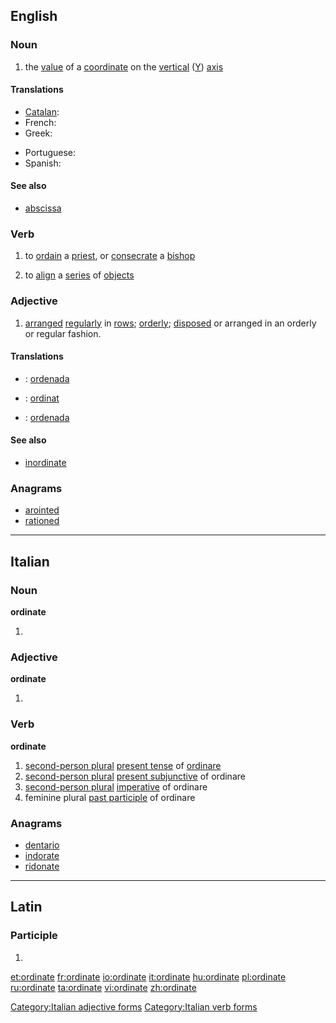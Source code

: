 ==English==

===Noun===
{{en-noun}}

# {{mathematics}} the [[value]] of a [[coordinate]] on the [[vertical]] ([[Y]]) [[axis]]
====Translations====
{{trans-top|''y'' coordinate}}
* [[Catalan]]: {{t-|ca|ordenada}}
* French: {{t+|fr|ordonnée|f}}
* Greek: {{t|el|τεταγμένη|f|tr=tetagméni}}
{{trans-mid}}
* Portuguese: {{t+|pt|ordenada|f}}
* Spanish: {{t+|es|ordenada|f}}
{{trans-bottom}}

====See also====
* [[abscissa]]

===Verb===
{{en-verb|ordinat|es}}

# {{transitive}} to [[ordain]] a [[priest]], or [[consecrate]] a [[bishop]]
# {{transitive}} to [[align]] a [[series]] of [[object]]s

===Adjective===
{{en-adj}}

# [[arranged]] [[regularly]] in [[row]]s; [[orderly]]; [[dispose|disposed]] or arranged in an orderly or regular fashion.

====Translations====
{{checktrans-top}}
* {{ttbc|ca}}: [[ordenada]]
* {{ttbc|id}}: [[ordinat]]
* {{ttbc|es}}: [[ordenada]]
{{trans-bottom}}

====See also====
* [[inordinate]]

===Anagrams===
* [[arointed#English|arointed]]
* [[rationed#English|rationed]]

----

==Italian==

===Noun===
'''ordinate''' {{f}}

# {{plural of|ordinata|lang=it}}

===Adjective===
'''ordinate''' {{p}}

# {{feminine of|ordinato#Adjective|ordinato}}

===Verb===
'''ordinate'''

# [[second-person plural]] [[present tense]] of [[ordinare]]
# [[second-person plural]] [[present subjunctive]] of ordinare
# [[second-person plural]] [[imperative]] of ordinare
# feminine plural [[past participle]] of ordinare

===Anagrams===
* [[dentario#Italian|dentario]]
* [[indorate#Italian|indorate]]
* [[ridonate#Italian|ridonate]]

[[Category:Italian adjective forms]]
[[Category:Italian verb forms]]

----

==Latin==

===Participle===
{{la-part-form|ōrdināte}}

# {{inflection of|[[ordinatus#Latin|ōrdinātus]]||voc|m|s|lang=la}}

[[et:ordinate]]
[[fr:ordinate]]
[[io:ordinate]]
[[it:ordinate]]
[[hu:ordinate]]
[[pl:ordinate]]
[[ru:ordinate]]
[[ta:ordinate]]
[[vi:ordinate]]
[[zh:ordinate]]